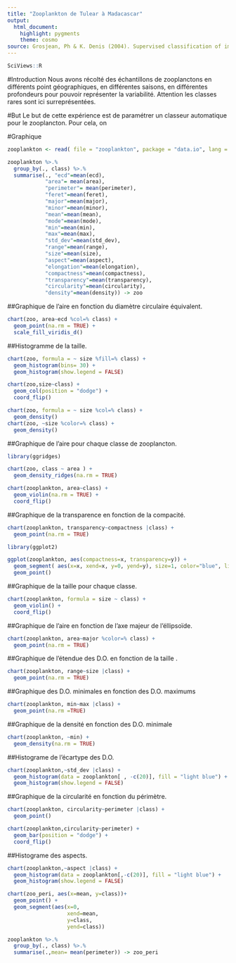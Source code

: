 ```yaml
---
title: "Zooplankton de Tulear à Madacascar"
output:
  html_document:
    highlight: pygments
    theme: cosmo
source: Grosjean, Ph & K. Denis (2004). Supervised classification of images, applied to plankton samples using R and ZooImage. Chap.12 of Data Mining Applications with R. Zhao, Y. & Y. Cen (eds). Elevier. Pp 331-365. https://doi.org/10.1016/C2012-0-00333-X.
---
```


```r
SciViews::R
```
#Introduction
Nous avons récolté des échantillons de zooplanctons en différents point géographiques, en différentes saisons, en différentes profondeurs pour pouvoir représenter la variabilité. Attention les classes rares sont ici surreprésentées.

#But
Le but de cette expérience est de paramétrer un classeur automatique pour le zooplancton. Pour cela, on 



#Graphique
```r
zooplankton <- read( file = "zooplankton", package = "data.io", lang = "fr")
```

```r
zooplankton %>.%
  group_by(., class) %>.%
  summarise(., "ecd"=mean(ecd),
            "area"= mean(area),
            "perimeter"= mean(perimeter),
            "feret"=mean(feret),
            "major"=mean(major),
            "minor"=mean(minor),
            "mean"=mean(mean),
            "mode"=mean(mode),
            "min"=mean(min),
            "max"=mean(max),
            "std_dev"=mean(std_dev),
            "range"=mean(range),
            "size"=mean(size),
            "aspect"=mean(aspect),
            "elongation"=mean(elongation),
            "compactness"=mean(compactness),
            "transparency"=mean(transparency),
            "circularity"=mean(circularity),
            "density"=mean(density)) -> zoo
```
##Graphique de l'aire en fonction du diamètre circulaire équivalent.
```r
chart(zoo, area~ecd %col=% class) +
  geom_point(na.rm = TRUE) +
  scale_fill_viridis_d()
```

##Histogramme de la taille. 
```r
chart(zoo, formula = ~ size %fill=% class) +
  geom_histogram(bins= 30) +
  geom_histogram(show.legend = FALSE)
```
```r
chart(zoo,size~class) +
  geom_col(position = "dodge") +
  coord_flip()
```

```r
chart(zoo, formula = ~ size %col=% class) +
  geom_density()
chart(zoo, ~size %color=% class) +
  geom_density()
```

##Graphique de l'aire pour chaque classe de zooplancton.

```r
library(ggridges)
```

```r
chart(zoo, class ~ area ) +
  geom_density_ridges(na.rm = TRUE)
```
```r
chart(zooplankton, area~class) +
  geom_violin(na.rm = TRUE) +
  coord_flip()
```

##Graphique de la transparence en fonction de la compacité.
```r
chart(zooplankton, transparency~compactness |class) +
  geom_point(na.rm = TRUE)
```
```r
library(ggplot2)
```
```r
ggplot(zooplankton, aes(compactness=x, transparency=y)) +
  geom_segment( aes(x=x, xend=x, y=0, yend=y), size=1, color="blue", linetype="dotted") +
  geom_point()
```

##Graphique de la taille pour chaque classe.
```r
chart(zooplankton, formula = size ~ class) +
  geom_violin() +
  coord_flip()
```

##Graphique de l'aire en fonction de l'axe majeur de l'éllipsoïde.
```r
chart(zooplankton, area~major %color=% class) +
  geom_point(na.rm = TRUE)
```


##Graphique de l'étendue des D.O. en fonction de la taille .
```r
chart(zooplankton, range~size |class) +
  geom_point(na.rm = TRUE)
```

##Graphique des D.O. minimales en fonction des D.O. maximums
```r
chart(zooplankton, min~max |class) +
  geom_point(na.rm =TRUE)
```

##Graphique de la densité en fonction des D.O. minimale
```r
chart(zooplankton, ~min) +
  geom_density(na.rm = TRUE)
```
 
##Histograme de l'écartype des D.O.
```r
chart(zooplankton,~std_dev |class) +
  geom_histogram(data = zooplankton[ , -c(20)], fill = "light blue") +
  geom_histogram(show.legend = FALSE)
```

##Graphique de la circularité en fonction du périmètre.
```r
chart(zooplankton, circularity~perimeter |class) +
  geom_point()
```
```r
chart(zooplankton,circularity~perimeter) +
  geom_bar(position = "dodge") +
  coord_flip()
```

##Histograme des aspects.
```r
chart(zooplankton,~aspect |class) +
  geom_histogram(data = zooplankton[,-c(20)], fill = "light blue") +
  geom_histogram(show.legend = FALSE)
```
```r
chart(zoo_peri, aes(x=mean, y=class))+
  geom_point() +
  geom_segment(aes(x=0,
                   xend=mean,
                   y=class,
                   yend=class))
``` 

```r
zooplankton %>.%
  group_by(., class) %>.%
  summarise(.,mean= mean(perimeter)) -> zoo_peri
```
